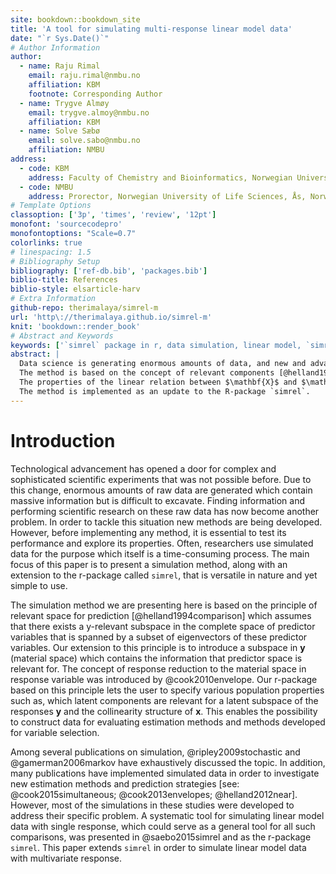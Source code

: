 ```yaml
---
site: bookdown::bookdown_site
title: 'A tool for simulating multi-response linear model data'
date: "`r Sys.Date()`"
# Author Information
author:
  - name: Raju Rimal
    email: raju.rimal@nmbu.no
    affiliation: KBM
    footnote: Corresponding Author
  - name: Trygve Almøy
    email: trygve.almoy@nmbu.no
    affiliation: KBM
  - name: Solve Sæbø
    email: solve.sabo@nmbu.no
    affiliation: NMBU
address:
  - code: KBM
    address: Faculty of Chemistry and Bioinformatics, Norwegian University of Life Sciences, Ås, Norway
  - code: NMBU
    address: Prorector, Norwegian University of Life Sciences, Ås, Norway
# Template Options
classoption: ['3p', 'times', 'review', '12pt']
monofont: 'sourcecodepro'
monofontoptions: "Scale=0.7"
colorlinks: true
# linespacing: 1.5
# Bibliography Setup
bibliography: ['ref-db.bib', 'packages.bib']
biblio-title: References
biblio-style: elsarticle-harv
# Extra Information
github-repo: therimalaya/simrel-m
url: 'http\://therimalaya.github.io/simrel-m'
knit: 'bookdown::render_book'
# Abstract and Keywords
keywords: ['`simrel` package in r, data simulation, linear model, `simrel-m`']
abstract: |
  Data science is generating enormous amounts of data, and new and advanced analytical methods are constantly being developed to cope with the challenge of extracting information from such "big-data". Researchers often use simulated data to assess and document the properties of these new methods, and in this paper we present `simrel-m`, which is a versatile and transparent tool for simulating linear model data with an extensive range of adjustable properties.
  The method is based on the concept of relevant components [@helland1994comparison], and is equivalent to the envelope model by Dennis Cook. It is a multi-response extension of R-package `simrel` which is availiable in R-package repository CRAN, and as `simrel` the new approach is essentially based on random rotations of latent relevant components to obtain a predictor matrix $\mathbf{X}$, but in addition we introduce random rotations of latent components spanning a response space in order to obtain a multivariate response matrix $\mathbf{Y}$.
  The properties of the linear relation between $\mathbf{X}$ and $\mathbf{Y}$ are defined by a small set of input parameters which allow versatile and adjustable simulations. Sub-space rotations also allow for generating data suitable for testing variable selection methods in multi-response settings.
  The method is implemented as an update to the R-package `simrel`.
---
```


# Introduction #

Technological advancement has opened a door for complex and sophisticated scientific experiments that was not possible before. Due to this change, enormous amounts of raw data are generated which contain massive information but is difficult to excavate. Finding information and performing scientific research on these raw data has now become another problem. In order to tackle this situation new methods are being developed. However, before implementing any method, it is essential to test its performance and explore its properties. Often, researchers use simulated data for the purpose which itself is a time-consuming process. The main focus of this paper is to present a simulation method, along with an extension to the r-package called `simrel`, that is versatile in nature and yet simple to use. 

The simulation method we are presenting here is based on the principle of relevant space for prediction [@helland1994comparison] which assumes that there exists a y-relevant subspace in the complete space of predictor variables that is spanned by a subset of eigenvectors of these predictor variables. Our extension to this principle is to introduce a subspace in $\mathbf{y}$ (material space) which contains the information that predictor space is relevant for. The concept of response reduction to the material space in response variable was introduced by @cook2010envelope. Our r-package based on this principle lets the user to specify various population properties such as,  which latent components are relevant for a latent subspace of the responses $\mathbf{y}$ and the collinearity structure of $\mathbf{x}$. This enables the possibility to construct data for evaluating estimation methods and methods developed for variable selection. 

Among several publications on simulation, @ripley2009stochastic and @gamerman2006markov have exhaustively discussed the topic. In addition, many publications have implemented simulated data in order to investigate new estimation methods and prediction strategies [see: @cook2015simultaneous; @cook2013envelopes; @helland2012near]. However, most of the simulations in these studies were developed to address their specific problem. A systematic tool for simulating linear model data with single response, which could serve as a general tool for all such comparisons, was presented in @saebo2015simrel and as the r-package `simrel`. This paper extends `simrel` in order to simulate linear model data with multivariate response.


